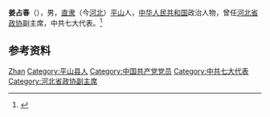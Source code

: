 '''姜占春'''（{{bd|1904年||1995年|}}），男，[[直隶|直隶]]（今[[河北|河北]]）[[平山县|平山]]人，[[中华人民共和国|中华人民共和国]]政治人物，曾任[[河北省政协|河北省政协]]副主席，中共七大代表。<ref>{{Cite book|title=中华人民共和国职官志|author=何虎生, 李耀东, 向常福主编|publisher=中国社会出版社|year=2003|isbn=9787800883934|location=北京|pages=}}</ref>

== 参考资料 ==
{{reflist}}

{{中国人物小作品}}

{{Authority control}}
{{DEFAULTSORT:Jiang姜}}
[[Category:姜姓|Zhan]]
[[Category:平山县人|Category:平山县人]]
[[Category:中国共产党党员|Category:中国共产党党员]]
[[Category:中共七大代表|Category:中共七大代表]]
[[Category:河北省政协副主席|Category:河北省政协副主席]]